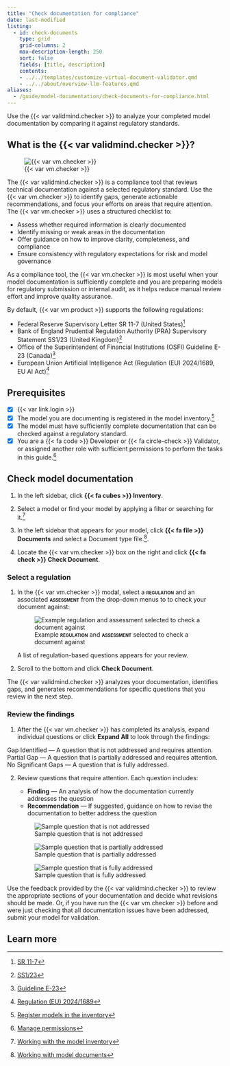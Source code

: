 ```yaml
---
title: "Check documentation for compliance"
date: last-modified
listing:
  - id: check-documents
    type: grid
    grid-columns: 2
    max-description-length: 250
    sort: false
    fields: [title, description]
    contents: 
    - ../../templates/customize-virtual-document-validator.qmd
    - ../../about/overview-llm-features.qmd
aliases: 
  - /guide/model-documentation/check-documents-for-compliance.html
---
```


Use the {{< var validmind.checker >}} to analyze your completed model documentation by comparing it against regulatory standards.

## What is the {{< var validmind.checker >}}?


:::: {.flex .flex-wrap .justify-around}

::: {.w-25-ns .pt3 .pr4}
![{{< var vm.checker >}}](/about/overview-llm-features-check-document.png){fig-alt="A screenshot showing the LLM feature for checking documentation that can be accessed with the Check Document button" .screenshot}

:::

::: {.w-75-ns}
The {{< var validmind.checker >}} is a compliance tool that reviews technical documentation against a selected regulatory standard. Use the {{< var vm.checker >}} to identify gaps, generate actionable recommendations, and focus your efforts on areas that require attention. The {{< var vm.checker >}} uses a structured checklist to:

- Assess whether required information is clearly documented
- Identify missing or weak areas in the documentation
- Offer guidance on how to improve clarity, completeness, and compliance
- Ensure consistency with regulatory expectations for risk and model governance
:::

::::

As a compliance tool, the {{< var vm.checker >}} is most useful when your model documentation is sufficiently complete and you are preparing models for regulatory submission or internal audit, as it helps reduce manual review effort and improve quality assurance.

By default, {{< var vm.product >}} supports the following regulations:

- Federal Reserve Supervisory Letter SR 11-7 (United States)[^1]
- Bank of England Prudential Regulation Authority (PRA) Supervisory Statement SS1/23 (United Kingdom)[^2]
- Office of the Superintendent of Financial Institutions (OSFI) Guideline E-23 (Canada)[^3]
- European Union Artificial Intelligence Act (Regulation (EU) 2024/1689, EU AI Act)[^4]

::: {.attn}

## Prerequisites

- [x] {{< var link.login >}}
- [x] The model you are documenting is registered in the model inventory.[^5]
- [x] The model must have sufficiently complete documentation that can be checked against a regulatory standard.
- [x] You are a [{{< fa code >}} Developer]{.bubble} or [{{< fa circle-check >}} Validator]{.bubble}, or assigned another role with sufficient permissions to perform the tasks in this guide.[^6]
:::

## Check model documentation

1. In the left sidebar, click **{{< fa cubes >}} Inventory**.

2. Select a model or find your model by applying a filter or searching for it.[^7]

3. In the left sidebar that appears for your model, click **{{< fa file >}} Documents** and select a Document type file.[^8].

4. Locate the {{< var vm.checker >}} box on the right and click **{{< fa check >}} Check Document**.

### Select a regulation

1. In the {{< var vm.checker >}} modal, select a **[regulation]{.smallcaps}** and an associated **[assessment]{.smallcaps}** from the drop-down menus to to check your document against:

   ![Example **[regulation]{.smallcaps}** and **[assessment]{.smallcaps}** selected to check a document against](/guide/model-documentation/vdv-select-regulation-and-assessment.png){fig-alt="A screenshot showing the REGULATION and ASSESSMENT dropdowns in the Document Checker" .screenshot}

   A list of regulation-based questions appears for your review.

2. Scroll to the bottom and click **Check Document**.

The {{< var validmind.checker >}} analyzes your documentation, identifies gaps, and generates recommendations for specific questions that you review in the next step.

### Review the findings

1. After the {{< var vm.checker >}} has completed its analysis, expand individual questions or click **Expand All** to look through the findings:

::: {.pl4}
[Gap Identified]{.bubble .red-b .red-bg} — A question that is not addressed and requires attention.<br>
[Partial Gap]{.bubble .yellow-bg} — A question that is partially addressed and requires attention.<br>
[No Significant Gaps]{.bubble .green-bg} — A question that is fully addressed.
:::

2. Review questions that require attention. Each question includes:

     - **Finding** — An analysis of how the documentation currently addresses the question
     - **Recommendation** — If suggested, guidance on how to revise the documentation to better address the question

   ![Sample question that is not addressed](/guide/model-documentation/vdv-gap-identified.png){fig-alt="A screenshot showing the question 'Is the documentation sufficient to allow an expert to adjust parameters?' and the finding 'Gap identified' with a recommendation to add a policy paragraph." .screenshot}

   ![Sample question that is partially addressed](/guide/model-documentation/vdv-partial-gap.png){fig-alt="A screenshot showing the question 'Is the documentation sufficient to allow an expert to adjust parameters?' and the finding 'Gap identified' with a recommendation to add a policy paragraph." .screenshot}

   ![Sample question that is fully addressed](/guide/model-documentation/vdv-no-significant-gaps.png){fig-alt="A screenshot showing the question 'Is the documentation sufficient to allow an expert to adjust parameters?' and the finding 'No significant gaps.' with a recommendation to add a policy paragraph." .screenshot}

Use the feedback provided by the {{< var validmind.checker >}} to review the appropriate sections of your documentation and decide what revisions should be made. Or, if you have run the {{< var vm.checker >}} before and were just checking that all documentation issues have been addressed, submit your model for validation.

## Learn more

::: {#check-documents}
:::
<!-- FOOTNOTES -->

[^1]: [SR 11-7](https://www.federalreserve.gov/supervisionreg/srletters/sr1107.htm)

[^2]: [SS1/23](https://www.bankofengland.co.uk/prudential-regulation/publication/2023/may/model-risk-management-principles-for-banks-ss)

[^3]: [Guideline E-23](https://www.osfi-bsif.gc.ca/en/guidance/guidance-library/guideline-e-23-model-risk-management-2027)

[^4]: [Regulation (EU) 2024/1689](https://eur-lex.europa.eu/eli/reg/2024/1689/oj/eng)

[^5]: [Register models in the inventory](/guide/model-inventory/register-models-in-inventory.qmd)

[^6]: [Manage permissions](/guide/configuration/manage-permissions.qmd)

[^7]: [Working with the model inventory](/guide/model-inventory/working-with-model-inventory.qmd#search-filter-and-sort-models)

[^8]: [Working with model documents](/guide/templates/working-with-model-documents.qmd)
